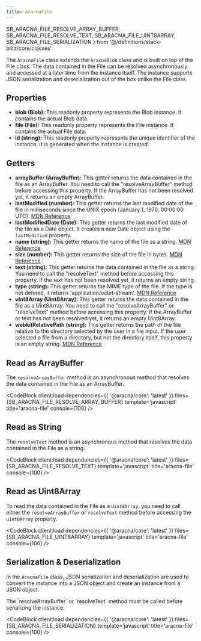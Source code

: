 ```yaml
---
title: AracnaFile
---
```


  SB_ARACNA_FILE_RESOLVE_ARRAY_BUFFER,
  SB_ARACNA_FILE_RESOLVE_TEXT,
  SB_ARACNA_FILE_UINT8ARRAY,
  SB_ARACNA_FILE_SERIALIZATION
} from '@/definitions/stack-blitz/core/classes'

The `AracnaFile` class extends the `AracnaBlob` class and is built on top of the File class. The data contained in the File can be resolved asynchronously and accessed at a later time from the instance itself. The instance supports JSON serialization and deserialization out of the box unlike the File class.

## Properties

- **blob (Blob):** This readonly property represents the Blob instance. It contains the actual Blob data.
- **file (File):** This readonly property represents the File instance. It contains the actual File data.
- **id (string):** This readonly property represents the unique identifier of the instance. It is generated when the instance is created.

## Getters

- **arrayBuffer (ArrayBuffer):** This getter returns the data contained in the file as an ArrayBuffer. You need to call the "resolveArrayBuffer" method before accessing this property. If the ArrayBuffer has not been resolved yet, it returns an empty ArrayBuffer.
- **lastModified (number):** This getter returns the last modified date of the file in milliseconds since the UNIX epoch (January 1, 1970, 00:00:00 UTC). [MDN Reference](https://developer.mozilla.org/docs/Web/API/File/lastModified)
- **lastModifiedDate (Date):** This getter returns the last modified date of the file as a Date object. It creates a new Date object using the `lastModified` property.
- **name (string):** This getter returns the name of the file as a string. [MDN Reference](https://developer.mozilla.org/docs/Web/API/File/name)
- **size (number):** This getter returns the size of the file in bytes. [MDN Reference](https://developer.mozilla.org/docs/Web/API/File/size)
- **text (string):** This getter returns the data contained in the file as a string. You need to call the "resolveText" method before accessing this property. If the text has not been resolved yet, it returns an empty string.
- **type (string):** This getter returns the MIME type of the file. If the type is not defined, it returns 'application/octet-stream'. [MDN Reference](https://developer.mozilla.org/docs/Web/API/File/type)
- **uInt8Array (Uint8Array):** This getter returns the data contained in the file as a Uint8Array. You need to call the "resolveArrayBuffer" or "resolveText" method before accessing this property. If the ArrayBuffer or text has not been resolved yet, it returns an empty Uint8Array.
- **webkitRelativePath (string):** This getter returns the path of the file relative to the directory selected by the user in a file input. If the user selected a file from a directory, but not the directory itself, this property is an empty string. [MDN Reference](https://developer.mozilla.org/docs/Web/API/File/webkitRelativePath)

## Read as ArrayBuffer

The `resolveArrayBuffer` method is an asynchronous method that resolves the data contained in the File as an ArrayBuffer.

<CodeBlock
  client:load
  dependencies={{ '@aracna/core': 'latest' }}
  files={SB_ARACNA_FILE_RESOLVE_ARRAY_BUFFER}
  template='javascript'
  title='aracna-file'
  console={100}
/>

## Read as String

The `resolveText` method is an asynchronous method that resolves the data contained in the File as a string.

<CodeBlock
  client:load
  dependencies={{ '@aracna/core': 'latest' }}
  files={SB_ARACNA_FILE_RESOLVE_TEXT}
  template='javascript'
  title='aracna-file'
  console={100}
/>

## Read as Uint8Array

To read the data contained in the File as a `Uint8Array`, you need to call either the `resolveArrayBuffer` or `resolveText` method before accessing the `uInt8Array` property.

<CodeBlock client:load dependencies={{ '@aracna/core': 'latest' }} files={SB_ARACNA_FILE_UINT8ARRAY} template='javascript' title='aracna-file' console={100} />

## Serialization & Deserialization

In the `AracnaFile` class, JSON serialization and deserialization are used to convert the instance into a JSON object and create an instance from a JSON object.

<Alert client:load className='mb-6' severity='warning'>
  The `resolveArrayBuffer` or `resolveText` method must be called before serializing the instance.
</Alert>

<CodeBlock
  client:load
  dependencies={{ '@aracna/core': 'latest' }}
  files={SB_ARACNA_FILE_SERIALIZATION}
  template='javascript'
  title='aracna-file'
  console={100}
/>
